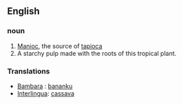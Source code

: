 == English ==

=== noun ===
#[[Manioc]], the source of [[tapioca]]
#A starchy pulp made with the roots of this tropical plant.

=== Translations ===
* [[Bambara]] : [[bananku]]
* [[Interlingua]]: [[cassava]]